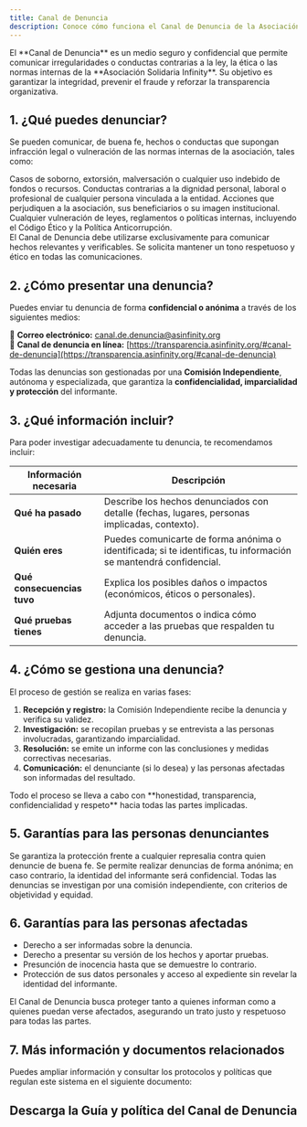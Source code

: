 ```yaml
---
title: Canal de Denuncia
description: Conoce cómo funciona el Canal de Denuncia de la Asociación Solidaria Infinity, un medio confidencial y seguro para reportar irregularidades o conductas contrarias a la ley y a los valores éticos de la entidad.
---
```



<Aside type="note" title="Un canal seguro, confidencial y transparente">
El **Canal de Denuncia** es un medio seguro y confidencial que permite comunicar irregularidades o conductas contrarias a la ley, la ética o las normas internas de la **Asociación Solidaria Infinity**. Su objetivo es garantizar la integridad, prevenir el fraude y reforzar la transparencia organizativa.
</Aside>

## 1. ¿Qué puedes denunciar?

Se pueden comunicar, de buena fe, hechos o conductas que supongan infracción legal o vulneración de las normas internas de la asociación, tales como:

<CardGrid>
  <Card title="Fraude o corrupción">
    Casos de soborno, extorsión, malversación o cualquier uso indebido de fondos o recursos.
  </Card>
  <Card title="Acoso o discriminación">
    Conductas contrarias a la dignidad personal, laboral o profesional de cualquier persona vinculada a la entidad.
  </Card>
  <Card title="Malas prácticas o abuso de poder">
    Acciones que perjudiquen a la asociación, sus beneficiarios o su imagen institucional.
  </Card>
  <Card title="Incumplimientos normativos">
    Cualquier vulneración de leyes, reglamentos o políticas internas, incluyendo el Código Ético y la Política Anticorrupción.
  </Card>
</CardGrid>

<Aside type="caution" title="Uso responsable del canal">
El Canal de Denuncia debe utilizarse exclusivamente para comunicar hechos relevantes y verificables. Se solicita mantener un tono respetuoso y ético en todas las comunicaciones.
</Aside>

## 2. ¿Cómo presentar una denuncia?

Puedes enviar tu denuncia de forma **confidencial o anónima** a través de los siguientes medios:

📧 **Correo electrónico:** [canal.de.denuncia@asinfinity.org](mailto:canal.de.denuncia@asinfinity.org)  
🔗 **Canal de denuncia en línea:** [https://transparencia.asinfinity.org/#canal-de-denuncia](https://transparencia.asinfinity.org/#canal-de-denuncia)

Todas las denuncias son gestionadas por una **Comisión Independiente**, autónoma y especializada, que garantiza la **confidencialidad, imparcialidad y protección** del informante.

## 3. ¿Qué información incluir?

Para poder investigar adecuadamente tu denuncia, te recomendamos incluir:

| **Información necesaria** | **Descripción** |
|----------------------------|-----------------|
| **Qué ha pasado** | Describe los hechos denunciados con detalle (fechas, lugares, personas implicadas, contexto). |
| **Quién eres** | Puedes comunicarte de forma anónima o identificada; si te identificas, tu información se mantendrá confidencial. |
| **Qué consecuencias tuvo** | Explica los posibles daños o impactos (económicos, éticos o personales). |
| **Qué pruebas tienes** | Adjunta documentos o indica cómo acceder a las pruebas que respalden tu denuncia. |

## 4. ¿Cómo se gestiona una denuncia?

El proceso de gestión se realiza en varias fases:

1. **Recepción y registro:** la Comisión Independiente recibe la denuncia y verifica su validez.  
2. **Investigación:** se recopilan pruebas y se entrevista a las personas involucradas, garantizando imparcialidad.  
3. **Resolución:** se emite un informe con las conclusiones y medidas correctivas necesarias.  
4. **Comunicación:** el denunciante (si lo desea) y las personas afectadas son informadas del resultado.  

<Aside type="tip" title="Principios del proceso de gestión">
Todo el proceso se lleva a cabo con **honestidad, transparencia, confidencialidad y respeto** hacia todas las partes implicadas.
</Aside>

## 5. Garantías para las personas denunciantes

<CardGrid>
  <Card title="Protección contra represalias">
    Se garantiza la protección frente a cualquier represalia contra quien denuncie de buena fe.
  </Card>
  <Card title="Confidencialidad y anonimato">
    Se permite realizar denuncias de forma anónima; en caso contrario, la identidad del informante será confidencial.
  </Card>
  <Card title="Gestión imparcial">
    Todas las denuncias se investigan por una comisión independiente, con criterios de objetividad y equidad.
  </Card>
</CardGrid>

## 6. Garantías para las personas afectadas

- Derecho a ser informadas sobre la denuncia.  
- Derecho a presentar su versión de los hechos y aportar pruebas.  
- Presunción de inocencia hasta que se demuestre lo contrario.  
- Protección de sus datos personales y acceso al expediente sin revelar la identidad del informante.  

<Aside type="note" title="Equilibrio y justicia">
El Canal de Denuncia busca proteger tanto a quienes informan como a quienes puedan verse afectados, asegurando un trato justo y respetuoso para todas las partes.
</Aside>

## 7. Más información y documentos relacionados

Puedes ampliar información y consultar los protocolos y políticas que regulan este sistema en el siguiente documento:


## Descarga la Guía y política del Canal de Denuncia

<DocCardLink ref="11" />
